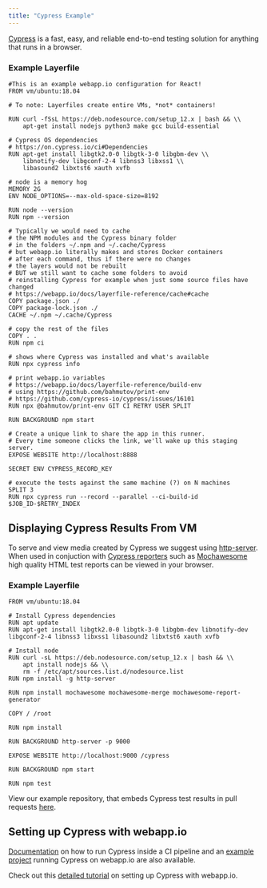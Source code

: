 ```yaml
---
title: "Cypress Example"
---
```


[Cypress](https://www.cypress.io/) is a fast, easy, and reliable end-to-end
testing solution for anything that runs in a browser.

### Example Layerfile

```docker Layerfile
#This is an example webapp.io configuration for React!
FROM vm/ubuntu:18.04

# To note: Layerfiles create entire VMs, *not* containers!

RUN curl -fSsL https://deb.nodesource.com/setup_12.x | bash && \\
    apt-get install nodejs python3 make gcc build-essential

# Cypress OS dependencies
# https://on.cypress.io/ci#Dependencies
RUN apt-get install libgtk2.0-0 libgtk-3-0 libgbm-dev \\
    libnotify-dev libgconf-2-4 libnss3 libxss1 \\
    libasound2 libxtst6 xauth xvfb

# node is a memory hog
MEMORY 2G
ENV NODE_OPTIONS=--max-old-space-size=8192

RUN node --version
RUN npm --version

# Typically we would need to cache
# the NPM modules and the Cypress binary folder
# in the folders ~/.npm and ~/.cache/Cypress
# but webapp.io literally makes and stores Docker containers
# after each command, thus if there were no changes
# the layers would not be rebuilt
# BUT we still want to cache some folders to avoid
# reinstalling Cypress for example when just some source files have changed
# https://webapp.io/docs/layerfile-reference/cache#cache
COPY package.json ./
COPY package-lock.json ./
CACHE ~/.npm ~/.cache/Cypress

# copy the rest of the files
COPY . .
RUN npm ci

# shows where Cypress was installed and what's available
RUN npx cypress info

# print webapp.io variables
# https://webapp.io/docs/layerfile-reference/build-env
# using https://github.com/bahmutov/print-env
# https://github.com/cypress-io/cypress/issues/16101
RUN npx @bahmutov/print-env GIT CI RETRY USER SPLIT

RUN BACKGROUND npm start

# Create a unique link to share the app in this runner.
# Every time someone clicks the link, we'll wake up this staging server.
EXPOSE WEBSITE http://localhost:8888

SECRET ENV CYPRESS_RECORD_KEY

# execute the tests against the same machine (?) on N machines
SPLIT 3
RUN npx cypress run --record --parallel --ci-build-id $JOB_ID-$RETRY_INDEX
```

## Displaying Cypress Results From VM

To serve and view media created by Cypress we suggest using
[http-server](https://www.npmjs.com/package/http-server). When used in
conjuction with
[Cypress reporters](https://docs.cypress.io/guides/tooling/reporters) such as
[Mochawesome](https://github.com/adamgruber/mochawesome-report-generator) high
quality HTML test reports can be viewed in your browser.

### Example Layerfile

```docker Layerfile
FROM vm/ubuntu:18.04

# Install Cypress dependencies
RUN apt update
RUN apt-get install libgtk2.0-0 libgtk-3-0 libgbm-dev libnotify-dev libgconf-2-4 libnss3 libxss1 libasound2 libxtst6 xauth xvfb

# Install node
RUN curl -sL https://deb.nodesource.com/setup_12.x | bash && \\
    apt install nodejs && \\
    rm -f /etc/apt/sources.list.d/nodesource.list
RUN npm install -g http-server

RUN npm install mochawesome mochawesome-merge mochawesome-report-generator

COPY / /root

RUN npm install

RUN BACKGROUND http-server -p 9000

EXPOSE WEBSITE http://localhost:9000 /cypress

RUN BACKGROUND npm start

RUN npm test
```

View our example repository, that embeds Cypress test results in pull requests
[here](https://github.com/webappio/CypressMochawesomeExample).

## Setting up Cypress with webapp.io

[Documentation](https://docs.cypress.io/guides/continuous-integration/introduction#Setting-up-CI)
on how to run Cypress inside a CI pipeline and an
[example project](https://github.com/bahmutov/cypress-example-layerci) running
Cypress on webapp.io are also available.

Check out this [detailed tutorial](../integrations/cypress) on setting up
Cypress with webapp.io.
